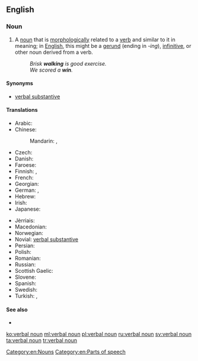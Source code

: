 ==English==

===Noun===
{{en-noun|head=[[verbal]] [[noun]]}}

# {{context|grammar|lang=en}} A [[noun]] that is [[morphologically]] related to a [[verb]] and similar to it in meaning; in [[English]], this might be a [[gerund]] (ending in ''-ing''), [[infinitive]], or other noun derived from a verb.
#: ''Brisk '''walking''' is good exercise.''
#: ''We scored a ''' win'''.''

====Synonyms====
* [[verbal substantive]]

====Translations====
{{trans-top|grammar: noun that is morphologically related to a verb and has similar meaning}}
* Arabic: {{t+|ar|مصدر|m|tr=máṣdar}}
* Chinese:
*: Mandarin: {{t|cmn|動名詞|sc=Hani}}, {{t|cmn|动名词|tr=dòngmíngcí|sc=Hani}}
* Czech: {{t-|cs|podstatné jméno slovesné|n}}
* Danish: {{t-|da|verbalsubstantiv|n}}
* Faroese: {{t-|fo|sagnarnavnorð|n}}
* Finnish: {{t-|fi|verbin nimitapa}}, {{t+|fi|infinitiivi}}
* French: {{t-|fr|substantif verbal|m}}
* Georgian: {{t-|ka|სახელზმნა|tr=saxelzmna|sc=Geor}}
* German: {{t-|de|Verbalnomen|n}}, {{t+|de|Verbalsubstantiv}}
* Hebrew: {{t-|he|שם פעולה|m|alt=שם פעולה \ שֵׁם פְּעֻלּה|tr=shem-pe'ulá|sc=Hebr}}
* Irish: {{t-|ga|ainm briathartha|m}}
* Japanese: {{t+|ja|動名詞|tr=どうめいし, dōmeishi|sc=Jpan}}
{{trans-mid}}
* Jèrriais: {{tø|roa-jer|nom vèrbal|m}}
* Macedonian: {{t-|mk|глаголска именка|f|tr=glágolska ímenka|sc=Cyrl}}
* Norwegian: {{t-|no|verbalsubstantiv|n}}
* Novial: [[verbal substantive]]
* Persian: {{t|fa|مصدر|m|tr=masdar}}
* Polish: {{t+|pl|rzeczownik odczasownikowy|m}}
* Romanian: {{t-|ro|substantiv verbal|n}}
* Russian: {{t-|ru|отглагольное существительное|n|tr=otglagól’noje suščestvítel’noje|sc=Cyrl}}
* Scottish Gaelic: {{t-|gd|ainmear gnìomhaireach|m}}
* Slovene: {{t-|sl|glagolnik|alt=glágolnik}}
* Spanish: {{t-|es|nombre verbal|m}}
* Swedish: {{t-|sv|substantifierat verb}}
* Turkish: {{t-|tr|ad-fiil}}, {{t+|tr|isim-fiil}}
{{trans-bottom}}

====See also====
* {{l|en|masdar}}

[[Category:en:Nouns]]
[[Category:en:Parts of speech]]

[[ko:verbal noun]]
[[ml:verbal noun]]
[[pl:verbal noun]]
[[ru:verbal noun]]
[[sv:verbal noun]]
[[ta:verbal noun]]
[[tr:verbal noun]]